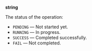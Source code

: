 **string**

The status of the operation:

- `PENDING` — Not started yet.
- `RUNNING` — In progress.
- `SUCCESS` — Completed successfully.
- `FAIL` — Not completed.